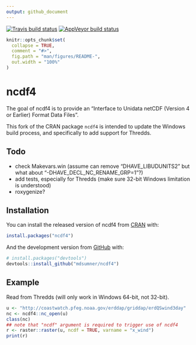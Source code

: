 ```yaml
---
output: github_document
---
```


[![Travis build status](https://travis-ci.org/mdsumner/ncdf4.svg?branch=master)](https://travis-ci.org/mdsumner/ncdf4)
[![AppVeyor build status](https://ci.appveyor.com/api/projects/status/github/mdsumner/ncdf4-7fwm0?branch=master&svg=true)](https://ci.appveyor.com/project/mdsumner/ncdf4-7fwm0)

<!-- README.md is generated from README.Rmd. Please edit that file -->

```r
knitr::opts_chunk$set(
  collapse = TRUE,
  comment = "#>",
  fig.path = "man/figures/README-",
  out.width = "100%"
)
```
# ncdf4

The goal of ncdf4 is to provide an "Interface to Unidata netCDF (Version 4 or Earlier) Format Data Files". 

This fork of the CRAN package `ncdf4` is intended to update the Windows build process, and specifically to add support for Thredds. 

## Todo

* check Makevars.win (assume can remove "DHAVE_LIBUDUNITS2" but what about "-DHAVE_DECL_NC_RENAME_GRP=1"?)
* add tests, especially for Thredds (make sure 32-bit Windows limitation is understood)
* roxygenize?

## Installation

You can install the released version of ncdf4 from [CRAN](https://CRAN.R-project.org) with:

``` r
install.packages("ncdf4")
```

And the development version from [GitHub](https://github.com/) with:

``` r
# install.packages("devtools")
devtools::install_github("mdsumner/ncdf4")
```
## Example

Read from Thredds (will only work in Windows 64-bit, not 32-bit). 

```r
u <- "http://coastwatch.pfeg.noaa.gov/erddap/griddap/erdQSwind3day"
nc <- ncdf4::nc_open(u)
class(nc)
## note that "ncdf" argument is required to trigger use of ncdf4
r <- raster::raster(u, ncdf = TRUE, varname = "x_wind")
print(r)
```
